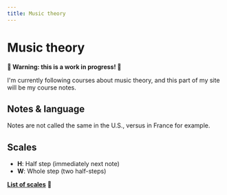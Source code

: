 ```yaml
---
title: Music theory
---
```


<Back name="Experiments" link="../../" />

# Music theory

**🚧 Warning: this is a work in progress! 🚧**

I'm currently following courses about music theory, and this part of my site will be my course notes.

## Notes & language

Notes are not called the same in the U.S., versus in France for example.

<PianoKeys caption="US keys notation" />
<PianoKeys solfegeNotation="true" caption="FR keys notation" />

## Scales

- **H**: Half step (immediately next note)
- **W**: Whole step (two half-steps)

**[List of scales](./scales)** 🚧
